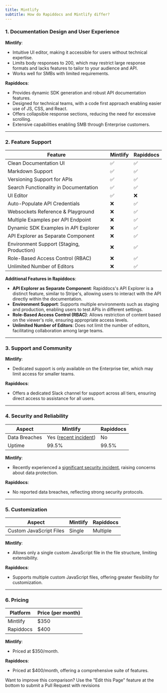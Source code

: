```yaml
---
title: Mintlify
subtitle: How do Rapiddocs and Mintlify differ?
---
```


### 1. Documentation Design and User Experience

**Mintlify**:  
- Intuitive UI editor, making it accessible for users without technical expertise.
- Limits body responses to 200, which may restrict large response formats and lacks features to tailor to your audience and API.
- Works well for SMBs with limited requirements.

**Rapiddocs**:  
- Provides dynamic SDK generation and robust API documentation features.  
- Designed for technical teams, with a code first approach enabling easier use of JS, CSS, and React.
- Offers collapsible response sections, reducing the need for excessive scrolling.  
- Extensive capabilities enabling SMB through Enterprise customers.

---

### 2. Feature Support

| Feature                                      | Mintlify | Rapiddocs |
|----------------------------------------------|----------|------|
| Clean Documentation UI                       | ✅       | ✅   |
| Markdown Support                             | ✅       | ✅   |
| Versioning Support for APIs                  | ✅       | ✅   |
| Search Functionality in Documentation        | ✅       | ✅   |
| UI Editor                                    | ✅       | ❌   |
| Auto-Populate API Credentials                | ❌       | ✅   |
| Websockets Reference & Playground            | ❌       | ✅   |
| Multiple Examples per API Endpoint           | ❌       | ✅   |
| Dynamic SDK Examples in API Explorer       | ❌       | ✅   |
| API Explorer as Separate Component         | ❌       | ✅   |
| Environment Support (Staging, Production)    | ❌       | ✅   |
| Role-Based Access Control (RBAC)             | ❌       | ✅   |
| Unlimited Number of Editors                  | ❌       | ✅   |


**Additional Features in Rapiddocs**:
- **API Explorer as Separate Component**: Rapiddocs's API Explorer is a distinct feature, similar to Stripe's, allowing users to interact with the API directly within the documentation.
- **Environment Support**: Supports multiple environments such as staging and production, enabling users to test APIs in different settings.
- **Role-Based Access Control (RBAC)**: Allows restriction of content based on the viewer's role, ensuring appropriate access levels.
- **Unlimited Number of Editors**: Does not limit the number of editors, facilitating collaboration among large teams.

---

### 3. Support and Community

**Mintlify**:  
- Dedicated support is only available on the Enterprise tier, which may limit access for smaller teams.

**Rapiddocs**:  
- Offers a dedicated Slack channel for support across all tiers, ensuring direct access to assistance for all users.

---

### 4. Security and Reliability

| Aspect         | Mintlify         | Rapiddocs            |
|----------------|------------------|-----------------|
| Data Breaches  | Yes ([recent incident](https://mintlify.com/blog/incident-march-13)) | No          |
| Uptime         | 99.5%            | 99.5%          |

**Mintlify**:  
- Recently experienced a [significant security incident](https://mintlify.com/blog/incident-march-13), raising concerns about data protection.

**Rapiddocs**:  
- No reported data breaches, reflecting strong security protocols.

---

### 5. Customization

| Aspect                          | Mintlify | Rapiddocs |
|---------------------------------|----------|------|
| Custom JavaScript Files         | Single   | Multiple |

**Mintlify**:  
- Allows only a single custom JavaScript file in the file structure, limiting extensibility.

**Rapiddocs**:  
- Supports multiple custom JavaScript files, offering greater flexibility for customization.

---

### 6. Pricing

| Platform | Price (per month) |
|----------|-------------------|
| Mintlify | $350              |
| Rapiddocs     | $400              |

**Mintlify**:  
- Priced at $350/month.

**Rapiddocs**:  
- Priced at $400/month, offering a comprehensive suite of features.


Want to improve this comparison? Use the "Edit this Page" feature at the bottom to submit a Pull Request with revisions
